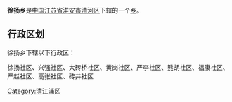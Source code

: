 {{中国乡级行政区
|行政区全称 = 徐扬乡
|景观照片文件名 = 
|景观照片描述 = 
|汉语拼音 =
|其他语言 = 
|其他语言名称 = 
|位置图文件名 = 
|位置图描述 = 
|自定义图片=
|上级行政区 = [[江苏省|江苏省]][[淮安市|淮安市]][[清河区|清河区]]
|行政区类别 = [[乡级行政区|乡]]
|行政区划代码 = 
|行政区划 = 
|村委会 = 
|居委会 = 
|建置时间 = 
|领导职位 = 
|领导名称 = 
|政府驻地 = 
|毗邻 = 
|地理坐标 = 
|总面积 = 
|总人口 = 
|户籍人口 = 
|户籍人口年份 = 
|常住人口 = 
|常住人口年份 = 
|人口密度 = 
|GDP = 
|邮政编码 = 
|电话区号 = 
|官方网站 = 
|网站名称 = 
}}
'''徐扬乡'''是[[中华人民共和国|中国]][[江苏省|江苏省]][[淮安市|淮安市]][[清河区|清河区]]下辖的一个[[乡级行政区|乡]]。

== 行政区划 ==
徐扬乡下辖以下行政区：

徐扬社区、兴强社区、大砖桥社区、黄岗社区、严李社区、熊胡社区、福康社区、严赵社区、高张社区、砖井社区

{{江苏小作品}}
{{淮安市清河区行政区划}}

[[Category:清江浦区|Category:清江浦区]]